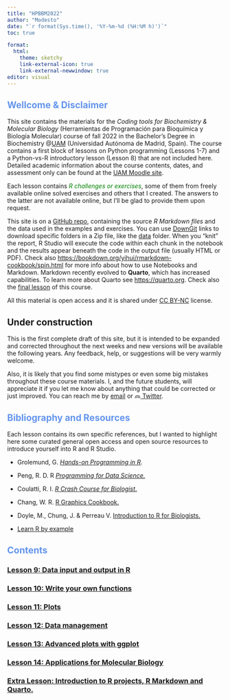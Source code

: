 ```yaml
---
title: "HPBBM2022"
author: "Modesto"
date: "`r format(Sys.time(), '%Y-%m-%d (%H:%M h)')`"
toc: true

format:
  html:
    theme: sketchy
    link-external-icon: true
    link-external-newwindow: true
editor: visual
---
```


## [Wellcome & Disclaimer]{style="color:cornflowerblue"}

This site contains the materials for the *Coding tools for Biochemistry & Molecular Biology* (Herramientas de Programación para Bioquímica y Biología Molecular) course of fall 2022 in the Bachelor's Degree in Biochemistry \@[UAM](www.uam.es) (Universidad Autónoma de Madrid, Spain). The course contains a first block of lessons on Python programming (Lessons 1-7) and a Python-vs-R introductory lesson (Lesson 8) that are not included here. Detailed academic information about the course contents, dates, and assessment only can be found at the [UAM Moodle site](https://moodle.uam.es/).

Each lesson contains [*R challenges or exercises*]{style="color:green"}, some of them from freely available online solved exercises and others that I created. The answers to the latter are not available online, but I'll be glad to provide them upon request.

This site is on a [GitHub repo](https://github.com/mredrejo/HPBBM2022), containing the source *R Markdown files* and the data used in the examples and exercises. You can use [DownGit](https://yehonal.github.io/DownGit/#/home) links to download specific folders in a Zip file, like the [data](https://minhaskamal.github.io/DownGit/#/home?url=https://github.com/mredrejo/HPBBM2022/tree/main/data) folder. When you "knit" the report, R Studio will execute the code within each chunk in the notebook and the results appear beneath the code in the output file (usually HTML or PDF). Check also <https://bookdown.org/yihui/rmarkdown-cookbook/spin.html> for more info about how to use Notebooks and Markdown. Markdown recently evolved to **Quarto**, which has increased capabilities. To learn more about Quarto see <https://quarto.org>. Check also the [final lesson](Lesson_E_markdown/E_markdown.html) of this course.

All this material is open access and it is shared under [CC BY-NC](https://creativecommons.org/licenses/by-nc/2.0/) license.

::: callout-warning
## Under construction
:::

This is the first complete draft of this site, but it is intended to be expanded and corrected throughout the next weeks and new versions will be available the following years. Any feedback, help, or suggestions will be very warmly welcome.

Also, it is likely that you find some mistypes or even some big mistakes throughout these course materials. I, and the future students, will appreciate it if you let me know about anything that could be corrected or just improved. You can reach me by [email](mailto::modesto.redrejo@uam.es) or [![](index_files/tw.png "@mredrejo"){width="14" height="11"} Twitter](https://twitter.com/mredrejo "Twitter").

## [Bibliography and Resources]{style="color:cornflowerblue"}

Each lesson contains its own specific references, but I wanted to highlight here some curated general open access and open source resources to introduce yourself into R and R Studio.

-   Grolemund, G. [*Hands-on Programming in R*](https://rstudio-education.github.io/)*.*

-   Peng, R. D. R [*Programming for Data Science.*](https://bookdown.org/rdpeng/rprogdatascience/)

-   Coulatti, R. I. [*R Crash Course for Biologist*.](https://github.com/ColauttiLab/RCrashCourse_Book)

-   Chang, W. R. [R Graphics Cookbook.](https://r-graphics.org/)

-   Doyle, M., Chung, J. & Perreau V. [Introduction to R for Biologists.](https://melbournebioinformatics.github.io/r-intro-biologists/intro_r_biologists.html)

-   [Learn R by example](https://www.learnbyexample.org/r/)

## [Contents]{style="color:cornflowerblue"}

### [Lesson 9: Data input and output in R](Lesson_9_input_output/9_input_output.html)

### [Lesson 10: Write your own functions](Lesson_10_Functions/10_Functions.html)

### [Lesson 11: Plots](Lesson_11_plots/11_basicplotting.html)

### [Lesson 12: Data management](Lesson_12_data_management/12_adv_data_management.html)

### [Lesson 13: Advanced plots with ggplot](Lesson_13_ggplot/13_ggplotting.html)

### [Lesson 14: Applications for Molecular Biology](Lesson_14_R_for_molbiol/14_R4bqbm.html)

### [Extra Lesson: Introduction to R projects, R Markdown and Quarto.](Lesson_E_markdown/E_markdown.html)

